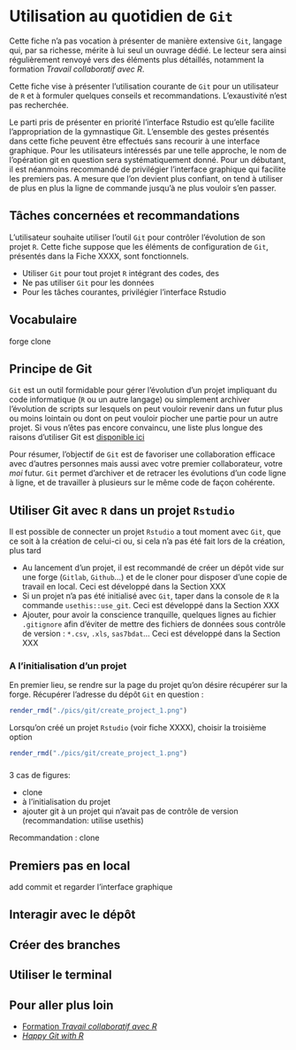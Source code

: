# Utilisation au quotidien de `Git`

Cette fiche n'a pas vocation à présenter de manière extensive `Git`, langage
qui, par sa richesse, mérite à lui seul un ouvrage dédié. Le lecteur sera
ainsi régulièrement renvoyé vers des éléments plus détaillés, notamment
la formation *Travail collaboratif avec R*.

Cette fiche vise à présenter l'utilisation courante de `Git` pour
un utilisateur de `R` et à formuler quelques conseils et recommandations.
L'exaustivité n'est pas recherchée. 

Le parti pris de présenter en priorité l'interface Rstudio est qu'elle facilite
l'appropriation de la gymnastique Git. L'ensemble des gestes présentés dans 
cette fiche peuvent être effectués sans recourir à une interface graphique. Pour
les utilisateurs intéressés par une telle approche, le nom de l'opération
git en question sera systématiquement donné. Pour un débutant, il est néanmoins
recommandé de privilégier l'interface graphique qui facilite les premiers pas. 
A mesure que l'on devient plus confiant, on tend à utiliser de plus en plus
la ligne de commande jusqu'à ne plus vouloir s'en passer.


## Tâches concernées et recommandations

L'utilisateur souhaite utiliser l'outil `Git` pour contrôler l'évolution
de son projet `R`. Cette fiche suppose que les éléments de configuration
de `Git`, présentés dans la Fiche XXXX, sont fonctionnels. 

::: {.recommandation data-latex=""}

* Utiliser `Git` pour tout projet `R` intégrant des codes, des
* Ne pas utiliser `Git` pour les données
* Pour les tâches courantes, privilégier l'interface Rstudio
:::

## Vocabulaire

forge
clone

## Principe de Git

`Git` est un outil formidable pour gérer l'évolution d'un projet impliquant
du code informatique (`R` ou un autre langage) ou simplement archiver
l'évolution de scripts sur lesquels on peut vouloir revenir dans un futur
plus ou moins lointain ou dont on peut vouloir piocher une partie pour un
autre projet. Si vous n'êtes pas encore convaincu,
une liste plus longue des raisons d'utiliser Git est
[disponible ici](https://linogaliana.gitlab.io/collaboratif/git.html#pourquoi-utiliser-la-gestion-de-version)

Pour résumer, l'objectif de `Git` est de favoriser une collaboration efficace
avec d'autres personnes mais aussi avec votre premier collaborateur, votre
*moi* futur. `Git` permet d’archiver et de retracer les évolutions d’un code
ligne à ligne, et de travailler à plusieurs sur le même code de façon cohérente. 


## Utiliser Git avec `R` dans un projet `Rstudio`

Il est possible de connecter un projet `Rstudio` a tout moment avec `Git`, que
ce soit à la création de celui-ci ou, si cela n'a pas été fait lors de la
création, plus tard

::: {.recommandation data-latex=""}

* Au lancement d'un projet, il est recommandé de créer un dépôt vide sur une
forge (`Gitlab`, `Github`...) et de le cloner pour disposer d'une copie de
travail en local. Ceci est développé dans la Section XXX
* Si un projet n'a pas été initialisé avec `Git`, taper dans la console de
`R` la commande `usethis::use_git`. Ceci est développé dans la Section XXX
* Ajouter, pour avoir la conscience tranquille, quelques lignes au
fichier `.gitignore` afin d'éviter de mettre des fichiers de données
sous contrôle de version : `*.csv`, `.xls`, `sas7bdat`... Ceci est développé dans la Section XXX
:::


### A l'initialisation d'un projet

En premier lieu, se rendre sur la page du projet qu'on désire récupérer
sur la forge. Récupérer l'adresse du dépôt `Git` en question :

```r
render_rmd("./pics/git/create_project_1.png")
```


Lorsqu'on créé un projet `Rstudio` (voir fiche XXXX), choisir la troisième
option

```r
render_rmd("./pics/git/create_project_1.png")
```


### 

3 cas de figures:

* clone
* à l'initialisation du projet
* ajouter git à un projet qui n'avait pas de contrôle de version (recommandation: utilise usethis)


Recommandation : clone

## Premiers pas en local 

add commit et regarder l'interface graphique

## Interagir avec le dépôt

## Créer des branches

## Utiliser le terminal

## Pour aller plus loin

* [Formation *Travail collaboratif avec R*](https://linogaliana.gitlab.io/collaboratif/git.html)
* [*Happy Git with R*](https://happygitwithr.com/)